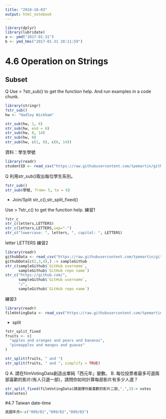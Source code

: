 ```yaml
---
title: "2018-10-03"
output: html_notebook
---
```



```r
library(dplyr)
library(lubridate)
a <- ymd("2017-01-31") 
b <- ymd_hms("2017-01-31 20:11:59")
```

# 4.6 Operation on Strings

## Subset

Q Use > ?str_sub() to get the function help. And run examples in a code chunk.
```r
library(stringr)
?str_sub()
hw <- "Hadley Wickham"

str_sub(hw, 1, 6)
str_sub(hw, end = 6)
str_sub(hw, 8, 14)
str_sub(hw, 8)
str_sub(hw, c(1, 8), c(6, 14))

```
資料：學生學號
```r
library(readr)
studentID <- read_csv("https://raw.githubusercontent.com/tpemartin/github-data/master/studentID.csv")
```
Q 利用str_sub()取出每位學生系別。
```r
?str_sub()
str_sub(學號, from= 5, to = 6)
```

- Join/Split
str_c(),str_split_fixed()

Use > ?str_c() to get the function help.
練習1
```r
?str_c
str_c(letters,LETTERS)
str_c(letters,LETTERS,sep="-")
str_c("lowercase: ", letters, ", capital: ", LETTERS)
```
letter 
LETTERS 
練習2
```r
library(readr)
githubData <- read_csv("https://raw.githubusercontent.com/tpemartin/github-data/master/githubData.csv")
githubData[c(2,3,4),] -> sampleGithub
str_c(sampleGithub$`GitHub username`,
      sampleGithub$`GitHub repo name`)
str_c("https://github.com/",
      sampleGithub$`GitHub username`,
      "/",
      sampleGithub$`GitHub repo name`)
```
練習3
```r
library(readr)
filmVotingData <- read_csv("https://raw.githubusercontent.com/tpemartin/course-107-1-programming-for-data-science/master/data/%E7%AC%AC%E4%B8%89%E5%B1%86%E7%B6%93%E6%BF%9F%E6%92%AD%E5%AE%A2%E7%AB%B6%E8%B3%BD%E5%8F%83%E8%B3%BD%E4%BD%9C%E5%93%81%E6%8A%95%E7%A5%A8%E7%B5%90%E6%9E%9C%E6%A8%A3%E6%9C%AC%20-%20Sheet1.csv")
```
- split
```r
?str_split_fixed
fruits <- c(
  "apples and oranges and pears and bananas",
  "pineapples and mangos and guavas"
)

str_split(fruits, " and ")
str_split(fruits, " and ", simplify = TRUE)
```

Q 
A. 請在filmVotingData創造出單純「西元年」變數。
B. 每位投票者最多可選兩部喜歡的影片(有人只選一部)，請問你如何計算每部影片有多少人選？
```r
str_split_fixed(filmVotingData$請選擇你最喜歡的影片二部,",",3)-> votes
dim(votes)


```
#4.7 Taiwan date-time
```r
民國年月<-c("099/01","099/02","099/03")
```